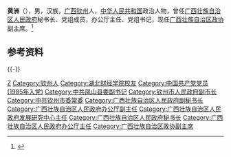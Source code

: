 '''黄洲'''（{{bd|1962年|1月||catIdx=Huang黄}}），男，汉族，[[广西|广西]][[钦州|钦州]]人，[[中华人民共和国|中华人民共和国]]政治人物，曾任[[广西壮族自治区人民政府|广西壮族自治区人民政府]]秘书长、党组成员，办公厅主任、党组书记，现任[[广西壮族自治区政协|广西壮族自治区政协]]副主席。<ref>{{Cite web|title=严朝君、王乃学、黄洲、何辛幸当选广西壮族自治区政协副主席(图 简历)|url=http://district.ce.cn/newarea/sddy/202101/24/t20210124_36253260_2.shtml|accessdate=2021-01-24|work=中国经济网|archive-date=2021-01-30|archive-url=https://web.archive.org/web/20210130091829/http://district.ce.cn/newarea/sddy/202101/24/t20210124_36253260_2.shtml|dead-url=no}}</ref>

== 参考资料 ==
{{reflist}}

{{-}}
{{start box}}
{{s-gov|prc}}
{{s-before|[[莫恭明|莫恭明]]|rows=2}}
{{s-title|[[广西壮族自治区人民政府|广西壮族自治区人民政府]]秘书长|2017年5月－2021年3月}}
{{s-after|[[蒋家柏|蒋家柏]]|rows=2}}
{{s-title|[[广西壮族自治区人民政府办公厅|广西壮族自治区人民政府办公厅]]主任|2017年5月－2021年1月}}
{{end box}}
{{广西壮族自治区领导人}}

{{Authority control}}
{{DEFAULTSORT:Huang黄}}
[[Category:黄姓|Z]]
[[Category:钦州人|Category:钦州人]]
[[Category:湖北财经学院校友|Category:湖北财经学院校友]]
[[Category:中国共产党党员_(1985年入党)|Category:中国共产党党员 (1985年入党)]]
[[Category:中共凤山县委副书记|Category:中共凤山县委副书记]]
[[Category:钦州市人民政府副市长|Category:钦州市人民政府副市长]]
[[Category:中共钦州市委常委|Category:中共钦州市委常委]]
[[Category:广西壮族自治区人民政府副秘书长|Category:广西壮族自治区人民政府副秘书长]]
[[Category:广西壮族自治区人民政府办公厅副主任|Category:广西壮族自治区人民政府办公厅副主任]]
[[Category:广西壮族自治区人民政府发展研究中心主任|Category:广西壮族自治区人民政府发展研究中心主任]]
[[Category:广西壮族自治区人民政府秘书长|Category:广西壮族自治区人民政府秘书长]]
[[Category:广西壮族自治区人民政府办公厅主任|Category:广西壮族自治区人民政府办公厅主任]]
[[Category:广西壮族自治区政协副主席|Category:广西壮族自治区政协副主席]]

{{中国人物小作品}}